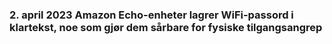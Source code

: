 

<CallToAction />

<Steps>

### 2. april 2023 Amazon Echo-enheter lagrer WiFi-passord i klartekst, noe som gjør dem sårbare for fysiske tilgangsangrep
